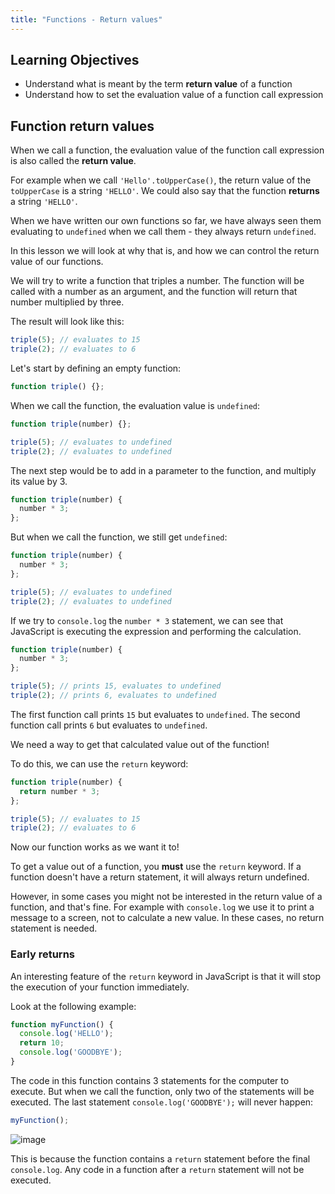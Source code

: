 ```yaml
---
title: "Functions - Return values"
---
```


## Learning Objectives

- Understand what is meant by the term **return value** of a function
- Understand how to set the evaluation value of a function call expression

## Function return values

When we call a function, the evaluation value of the function call expression is also called the **return value**.

For example when we call `'Hello'.toUpperCase()`, the return value of the `toUpperCase` is a string `'HELLO'`. We could also say that the function **returns** a string `'HELLO'`.

When we have written our own functions so far, we have always seen them evaluating to `undefined` when we call them - they always return `undefined`.

In this lesson we will look at why that is, and how we can control the return value of our functions.

We will try to write a function that triples a number. The function will be called with a number as an argument, and the function will return that number multiplied by three.

The result will look like this:

```js
triple(5); // evaluates to 15
triple(2); // evaluates to 6
```

Let's start by defining an empty function:

```js
function triple() {};
```

When we call the function, the evaluation value is `undefined`:

```js
function triple(number) {};

triple(5); // evaluates to undefined
triple(2); // evaluates to undefined
```

The next step would be to add in a parameter to the function, and multiply its value by 3.

```js
function triple(number) {
  number * 3;
};
```

But when we call the function, we still get `undefined`:

```js
function triple(number) {
  number * 3;
};

triple(5); // evaluates to undefined
triple(2); // evaluates to undefined
```

If we try to `console.log` the `number * 3` statement, we can see that JavaScript is executing the expression and performing the calculation.

```js
function triple(number) {
  number * 3;
};

triple(5); // prints 15, evaluates to undefined
triple(2); // prints 6, evaluates to undefined
```

The first function call prints `15` but evaluates to `undefined`. The second function call prints `6` but evaluates to `undefined`.

We need a way to get that calculated value out of the function!

To do this, we can use the `return` keyword:

```js
function triple(number) {
  return number * 3;
};

triple(5); // evaluates to 15
triple(2); // evaluates to 6
```

Now our function works as we want it to!

To get a value out of a function, you **must** use the `return` keyword. If a function doesn't have a return statement, it will always return undefined.

However, in some cases you might not be interested in the return value of a function, and that's fine. For example with `console.log` we use it to print a message to a screen, not to calculate a new value. In these cases, no return statement is needed.

### Early returns

An interesting feature of the `return` keyword in JavaScript is that it will stop the execution of your function immediately.

Look at the following example:

```js
function myFunction() {
  console.log('HELLO');
  return 10;
  console.log('GOODBYE');
}
```

The code in this function contains 3 statements for the computer to execute. But when we call the function, only two of the statements will be executed. The last statement `console.log('GOODBYE');` will never happen:

```js
myFunction();
```

![image](https://firebasestorage.googleapis.com/v0/b/avocado-on-toast.appspot.com/o/images%2F983a3a083f0c570df256437d59f5c879d92a88b0ff14917ab7e1b6b69308.png?alt=media&token=24f7bf7c-568e-4bde-91b2-ab1d9ca88bad)

This is because the function contains a `return` statement before the final `console.log`. Any code in a function after a `return` statement will not be executed.